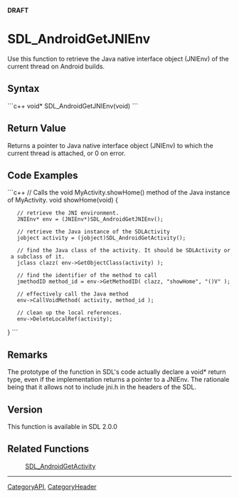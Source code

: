 <!-- pragma section-numbers off -->
<!-- pragma camelcase off -->
'''DRAFT'''

= SDL_AndroidGetJNIEnv =
Use this function to retrieve the Java native interface object (JNIEnv) of the current thread on Android builds.



== Syntax ==
```c++
void* SDL_AndroidGetJNIEnv(void)
```

== Return Value ==
Returns a pointer to Java native interface object (JNIEnv) to which the current thread is attached, or 0 on error.

== Code Examples ==
```c++
// Calls the void MyActivity.showHome() method of the Java instance of MyActivity.
void showHome(void)
{
    // retrieve the JNI environment.
    JNIEnv* env = (JNIEnv*)SDL_AndroidGetJNIEnv();

    // retrieve the Java instance of the SDLActivity
    jobject activity = (jobject)SDL_AndroidGetActivity();

    // find the Java class of the activity. It should be SDLActivity or a subclass of it.
    jclass clazz( env->GetObjectClass(activity) );

    // find the identifier of the method to call
    jmethodID method_id = env->GetMethodID( clazz, "showHome", "()V" );

    // effectively call the Java method
    env->CallVoidMethod( activity, method_id );
    
    // clean up the local references.
    env->DeleteLocalRef(activity);
}
```

== Remarks ==
The prototype of the function in SDL's code actually declare a void* return type, even if the implementation returns a pointer to a JNIEnv. The rationale being that it allows not to include jni.h in the headers of the SDL.

== Version ==
This function is available in SDL 2.0.0

== Related Functions ==
:[[SDL_AndroidGetActivity]]

----
[[CategoryAPI]], [[CategoryHeader]]
